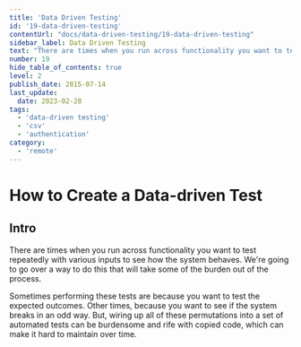 ```yaml
---
title: 'Data Driven Testing'
id: '19-data-driven-testing'
contentUrl: "docs/data-driven-testing/19-data-driven-testing"
sidebar_label: Data Driven Testing
text: "There are times when you run across functionality you want to test repeatedly with various inputs to see how the system behaves. We're going to go over a way to do this that will take some of the burden out of the process."
number: 19
hide_table_of_contents: true
level: 2
publish_date: 2015-07-14
last_update:
  date: 2023-02-28
tags:
  - 'data-driven testing'
  - 'csv'
  - 'authentication'
category:
  - 'remote'
---
```


# How to Create a Data-driven Test

## Intro

There are times when you run across functionality you want to test repeatedly with various inputs to see how the system behaves. We're going to go over a way to do this that will take some of the burden out of the process.

Sometimes performing these tests are because you want to test the expected outcomes. Other times, because you want to see if the system breaks in an odd way. But, wiring up all of these permutations into a set of automated tests can be burdensome and rife with copied code, which can make it hard to maintain over time.


<DropdownMarkdown folderName='19-data-driven-testing' />
